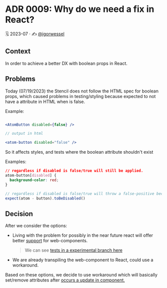 
<Meta title="Docs/Architecture Decision Records/ADR 0009: Why do we need a fix in React?" />

# ADR 0009: Why do we need a fix in React?

🗓️ 2023-07 · ✍️ [@igorwessel](https://twitter.com/igor_wessel)

## Context

In order to achieve a better DX with boolean props in React.

## Problems

Today (07/19/2023) the Stencil does not follow the HTML spec for boolean props, which caused problems in testing/styling because expected to not have a attribute in HTML when is false.

Example:

```jsx

<AtomButton disabled={false} />

// output in html

<atom-button disabled="false" />
```

So it affects styles, and tests where the boolean attribute shouldn't exist

Examples:

```css
// regardless if disabled is false/true will still be applied.
atom-button[disabled] {
  background-color: red;
}
```

```js
// regardless if disabled is false/true will throw a false-positive because expects the attribute does not exist.
expect(atom - button).toBeDisabled()
```

## Decision

After we consider the options:

- Living with the problem for possibly in the near future react will offer better [support](https://github.com/facebook/react/issues/11347) for web-components.
  > We can see [tests in a experimental branch here](https://custom-elements-everywhere.com/libraries/react-experimental/results/results.html)
- We are already transpiling the web-component to React, could use a workaround.

Based on these options, we decide to use workaround which will basically set/remove attributes after [occurs a update in component.](https://react.dev/reference/react/Component#componentdidupdate)
